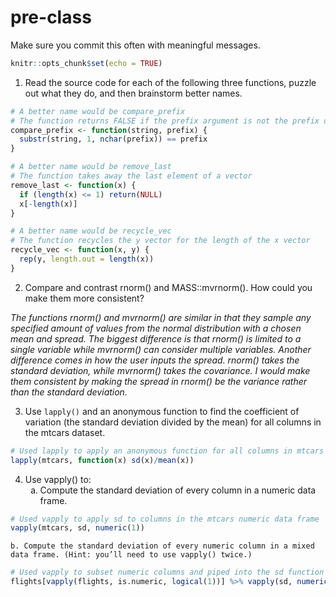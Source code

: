 # pre-class


Make sure you commit this often with meaningful messages. 



```r
knitr::opts_chunk$set(echo = TRUE)
```


1. Read the source code for each of the following three functions, puzzle out what they do, and then brainstorm better names.

```r

# A better name would be compare_prefix
# The function returns FALSE if the prefix argument is not the prefix of the string argument and TRUE otherwise
compare_prefix <- function(string, prefix) {
  substr(string, 1, nchar(prefix)) == prefix
}

# A better name would be remove_last
# The function takes away the last element of a vector
remove_last <- function(x) {
  if (length(x) <= 1) return(NULL)
  x[-length(x)]
}

# A better name would be recycle_vec
# The function recycles the y vector for the length of the x vector
recycle_vec <- function(x, y) {
  rep(y, length.out = length(x))
}

```

2. Compare and contrast rnorm() and MASS::mvrnorm(). How could you make them more consistent?

*The functions rnorm() and mvrnorm() are similar in that they sample any specified amount of values from the normal distribution with a chosen mean and spread. The biggest difference is that rnorm() is limited to a single variable while mvrnorm() can consider multiple variables. Another difference comes in how the user inputs the spread. rnorm() takes the standard deviation, while mvrnorm() takes the covariance. I would make them consistent by making the spread in rnorm() be the variance rather than the standard deviation.*


3. Use `lapply()` and an anonymous function to find the coefficient of variation (the standard deviation divided by the mean) for all columns in the mtcars dataset. 

```r

# Used lapply to apply an anonymous function for all columns in mtcars
lapply(mtcars, function(x) sd(x)/mean(x))

```

4. Use vapply() to:
    a. Compute the standard deviation of every column in a numeric data frame.
    
```r

# Used vapply to apply sd to columns in the mtcars numeric data frame
vapply(mtcars, sd, numeric(1))

```

    b. Compute the standard deviation of every numeric column in a mixed data frame. (Hint: you’ll need to use vapply() twice.)

```r

# Used vapply to subset numeric columns and piped into the sd function
flights[vapply(flights, is.numeric, logical(1))] %>% vapply(sd, numeric(1))

```
